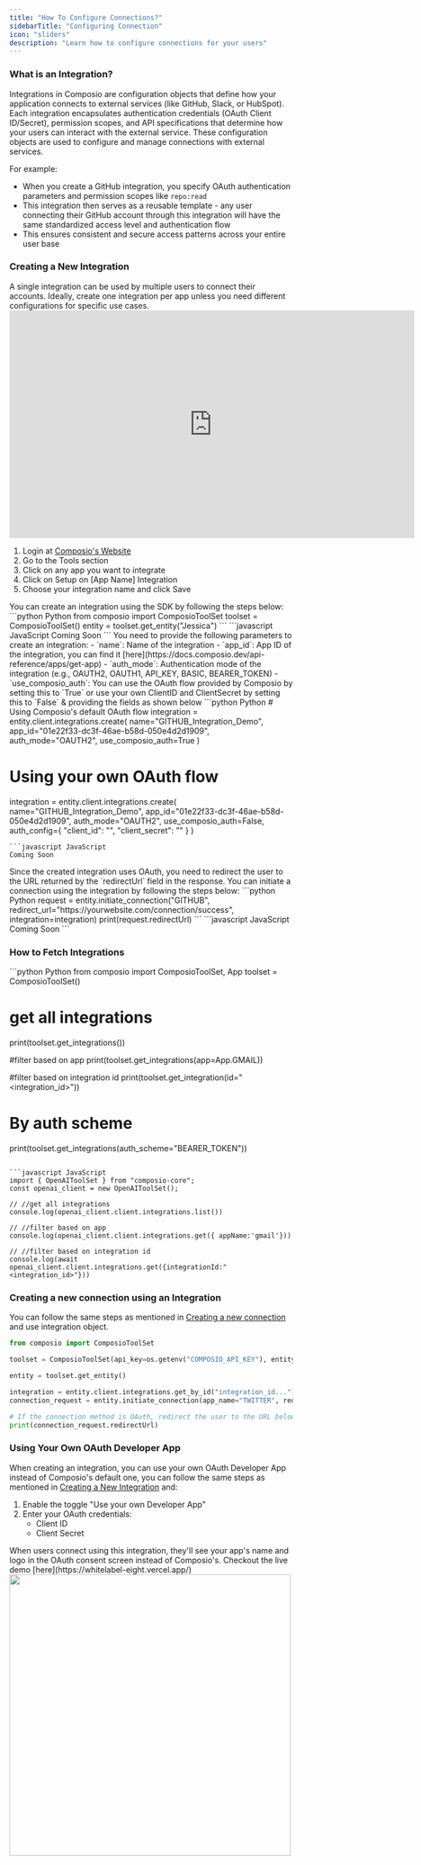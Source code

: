 ```yaml
---
title: "How To Configure Connections?"
sidebarTitle: "Configuring Connection"
icon: "sliders"
description: "Learn how to configure connections for your users"
---
```


### What is an Integration?

Integrations in Composio are configuration objects that define how your application connects to external services (like GitHub, Slack, or HubSpot). Each integration encapsulates authentication credentials (OAuth Client ID/Secret), permission scopes, and API specifications that determine how your users can interact with the external service. These configuration objects are used to configure and manage connections with external services.

For example:
- When you create a GitHub integration, you specify OAuth authentication parameters and permission scopes like `repo:read`
- This integration then serves as a reusable template - any user connecting their GitHub account through this integration will have the same standardized access level and authentication flow
- This ensures consistent and secure access patterns across your entire user base

### Creating a New Integration
<Info>
A single integration can be used by multiple users to connect their accounts. Ideally, create one integration per app unless you need different configurations for specific use cases.
</Info>
<Tabs>
<Tab title="Using Dashboard">
<iframe
  width="720" 
  height="405"
  src="https://www.youtube.com/embed/LmyWy4LiedQ?si=9T7jVc1wbeDEqR-K"
  title="YouTube video player"
  frameborder="0"
  allow="accelerometer; autoplay; clipboard-write; encrypted-media; gyroscope; picture-in-picture"
  allowfullscreen
></iframe>

1. Login at [Composio's Website](https://app.composio.dev)
2. Go to the Tools section
3. Click on any app you want to integrate
4. Click on Setup on [App Name] Integration
5. Choose your integration name and click Save
</Tab>
<Tab title="Using SDK">
You can create an integration using the SDK by following the steps below:
<Steps>
<Step title="Import required libraries, initialize Composio clients and get the entity object">
<CodeGroup>
```python Python
from composio import ComposioToolSet
toolset = ComposioToolSet()
entity = toolset.get_entity("Jessica")
```
```javascript JavaScript
Coming Soon
```
</CodeGroup>
</Step>
<Step title="Create a new integration">
You need to provide the following parameters to create an integration:
- `name`: Name of the integration
- `app_id`: App ID of the integration, you can find it [here](https://docs.composio.dev/api-reference/apps/get-app)
- `auth_mode`: Authentication mode of the integration (e.g., OAUTH2, OAUTH1, API_KEY, BASIC, BEARER_TOKEN)
- `use_composio_auth`: You can use the OAuth flow provided by Composio by setting this to `True` or use your own ClientID and ClientSecret by setting this to `False` & providing the fields as shown below
<CodeGroup>
```python Python
# Using Composio's default OAuth flow
integration = entity.client.integrations.create(
    name="GITHUB_Integration_Demo", 
    app_id="01e22f33-dc3f-46ae-b58d-050e4d2d1909", 
    auth_mode="OAUTH2", 
    use_composio_auth=True
)

# Using your own OAuth flow
integration = entity.client.integrations.create(
    name="GITHUB_Integration_Demo", 
    app_id="01e22f33-dc3f-46ae-b58d-050e4d2d1909", 
    auth_mode="OAUTH2", 
    use_composio_auth=False,
    auth_config={
        "client_id": "",
        "client_secret": ""
    }
)
```
```javascript JavaScript
Coming Soon
```
</CodeGroup>
</Step>
<Step title="Initiate a connection using the integration">
<Info>Since the created integration uses OAuth, you need to redirect the user to the URL returned by the `redirectUrl` field in the response.</Info>
You can initiate a connection using the integration by following the steps below:
<CodeGroup>
```python Python
request = entity.initiate_connection("GITHUB", redirect_url="https://yourwebsite.com/connection/success", integration=integration)
print(request.redirectUrl)
```
```javascript JavaScript
Coming Soon
```
</CodeGroup>
</Step>
</Steps>
</Tab>
</Tabs>


### How to Fetch Integrations

<CodeGroup>
```python Python
from composio import ComposioToolSet, App
toolset = ComposioToolSet()

# get all integrations
print(toolset.get_integrations()) 

#filter based on app 
print(toolset.get_integrations(app=App.GMAIL)) 

#filter based on integration id
print(toolset.get_integration(id="<integration_id>")) 

# By auth scheme
print(toolset.get_integrations(auth_scheme="BEARER_TOKEN"))
```

```javascript JavaScript
import { OpenAIToolSet } from "composio-core";
const openai_client = new OpenAIToolSet();

// //get all integrations
console.log(openai_client.client.integrations.list()) 

// //filter based on app
console.log(openai_client.client.integrations.get({ appName:'gmail'})) 

// //filter based on integration id
console.log(await openai_client.client.integrations.get({integrationId:"<integration_id>"}))
```
</CodeGroup>

### Creating a new connection using an Integration

You can follow the same steps as mentioned in [Creating a new connection](/patterns/Auth/connected_account) and use integration object.
<CodeGroup>
```python Python
from composio import ComposioToolSet

toolset = ComposioToolSet(api_key=os.getenv("COMPOSIO_API_KEY"), entity_id="Jessica")

entity = toolset.get_entity()

integration = entity.client.integrations.get_by_id("integration_id...")
connection_request = entity.initiate_connection(app_name="TWITTER", redirect_url="https://yourwebsite.com/connection/success", integration=integration)

# If the connection method is OAuth, redirect the user to the URL below
print(connection_request.redirectUrl)
```
</CodeGroup>

### Using Your Own OAuth Developer App

When creating an integration, you can use your own OAuth Developer App instead of Composio's default one, you can follow the same steps as mentioned in [Creating a New Integration](#creating-a-new-integration) and:

1. Enable the toggle "Use your own Developer App"
2. Enter your OAuth credentials:
   - Client ID
   - Client Secret

<Info>
When users connect using this integration, they'll see your app's name and logo in the OAuth consent screen instead of Composio's. Checkout the live demo [here](https://whitelabel-eight.vercel.app/)
</Info>

<img width="500" height="500" src="../../media/images/custom-oauth.png" />